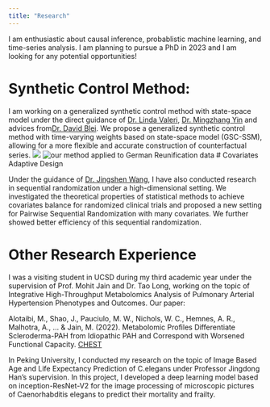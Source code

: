 ```yaml
---
title: "Research"
---
```




I am enthusiastic about causal inference, probablistic machine learning, and time-series analysis. I am planning to pursue a PhD in 2023 and I am looking for any potential opportunities!

# Synthetic Control Method:

I am working on a generalized synthetic control method with state-space model under the direct guidance of [Dr. Linda Valeri](https://www.lindavaleri.com/), [Dr. Mingzhang Yin](https://mingzhang-yin.github.io/) and advices from[Dr. David Blei](http://www.cs.columbia.edu/~blei/).
We propose a generalized synthetic control method with time-varying weights based on state-space model (GSC-SSM), allowing for a more flexible and accurate construction of counterfactual series. 
![](gsc-scm.png)
![our method applied to German Reunification data](german_ate_2.png)
# Covariates Adaptive Design

Under the guidance of [Dr. Jingshen Wang](https://sites.google.com/berkeley.edu/jingshenwang/), I have also conducted research in sequential randomization under a high-dimensional setting. We investigated the theoretical properties of statistical methods to achieve covariates balance for randomized clinical trials and proposed a new setting for Pairwise Sequential Randomization with many covariates. We further showed better efficiency of this sequential randomization.



# Other Research Experience

I was a visiting student in UCSD during my third academic year under the supervision of Prof. Mohit Jain and Dr. Tao Long, working on the topic of Integrative High-Throughput Metabolomics Analysis of Pulmonary Arterial Hypertension Phenotypes and Outcomes. Our paper:

Alotaibi, M., Shao, J., Pauciulo, M. W., Nichols, W. C., Hemnes, A. R., Malhotra, A., ... & Jain, M. (2022). Metabolomic Profiles Differentiate Scleroderma-PAH from Idiopathic PAH and Correspond with Worsened Functional Capacity. [CHEST](https://doi.org/10.1016/j.chest.2022.08.2230) 

In Peking University, I conducted my research on the topic of Image Based Age and Life Expectancy Prediction of C.elegans under Professor Jingdong Han’s supervision. In this project, I developed a deep learning model based on inception-ResNet-V2 for the image processing of microscopic pictures of Caenorhabditis elegans to predict their mortality and frailty.

